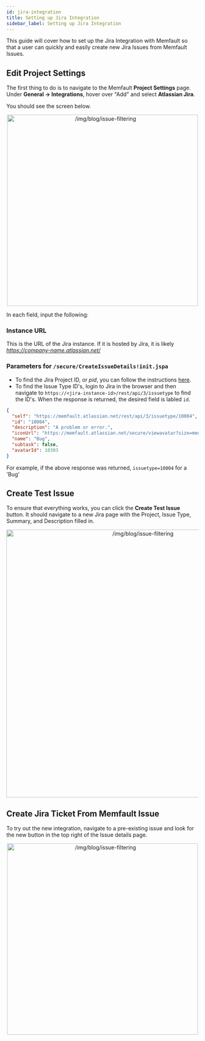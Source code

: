```yaml
---
id: jira-integration
title: Setting up Jira Integration
sidebar_label: Setting up Jira Integration
---
```


This guide will cover how to set up the Jira Integration with Memfault so that a
user can quickly and easily create new Jira Issues from Memfault Issues.

## Edit Project Settings

The first thing to do is to navigate to the Memfault **Project Settings** page.
Under **General → Integrations**, hover over "Add" and select **Atlassian
Jira**.

You should see the screen below.

<p align="center">
  <img
    width="500"
    src="/img/docs/platform/jira-integration-project-settings.png"
    alt="/img/blog/issue-filtering"
  />
</p>

In each field, input the following:

### Instance URL

This is the URL of the Jira instance. If it is hosted by Jira, it is likely
_https://company-name.atlassian.net/_

### Parameters for `/secure/CreateIssueDetails!init.jspa`

- To find the Jira Project ID, or _pid_, you can follow the instructions
  [here](https://confluence.atlassian.com/jirakb/how-to-get-project-id-from-the-jira-user-interface-827341414.html).
- To find the Issue Type ID's, login to Jira in the browser and then navigate to
  `https://<jira-instance-id>/rest/api/3/issuetype` to find the ID's. When the
  response is returned, the desired field is labled `id`.

```json
{
  "self": "https://memfault.atlassian.net/rest/api/3/issuetype/10004",
  "id": "10004",
  "description": "A problem or error.",
  "iconUrl": "https://memfault.atlassian.net/secure/viewavatar?size=medium&avatarId=10303&avatarType=issuetype",
  "name": "Bug",
  "subtask": false,
  "avatarId": 10303
}
```

For example, if the above response was returned, `issuetype=10004` for a 'Bug'

## Create Test Issue

To ensure that everything works, you can click the **Create Test Issue** button.
It should navigate to a new Jira page with the Project, Issue Type, Summary, and
Description filled in.

<p align="center">
  <img
    width="700"
    src="/img/docs/platform/jira-integration-jira.png"
    alt="/img/blog/issue-filtering"
  />
</p>

## Create Jira Ticket From Memfault Issue

To try out the new integration, navigate to a pre-existing issue and look for
the new button in the top right of the Issue details page.

<p align="center">
  <img
    width="500"
    src="/img/docs/platform/jira-integration-issue.png"
    alt="/img/blog/issue-filtering"
  />
</p>
